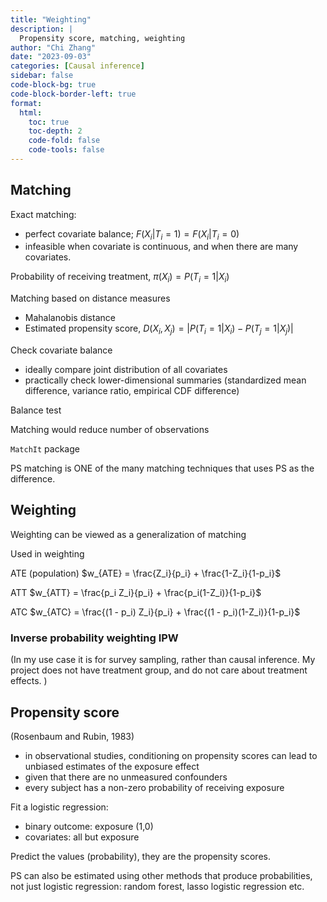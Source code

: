 ```yaml
---
title: "Weighting"
description: |
  Propensity score, matching, weighting
author: "Chi Zhang"
date: "2023-09-03"
categories: [Causal inference]
sidebar: false
code-block-bg: true
code-block-border-left: true
format: 
  html:
    toc: true
    toc-depth: 2
    code-fold: false
    code-tools: false
---
```


## Matching


Exact matching: 

* perfect covariate balance; $F(X_i|T_i = 1) = F(X_i|T_i=0)$
* infeasible when covariate is continuous, and when there are many covariates.

Probability of receiving treatment, $\pi(X_i) = P(T_i = 1 | X_i)$ 

Matching based on distance measures

* Mahalanobis distance 
* Estimated propensity score, $D(X_i, X_j) = |P(T_i = 1|X_i) - P(T_j=1 | X_j)|$

Check covariate balance

* ideally compare joint distribution of all covariates
* practically check lower-dimensional summaries (standardized mean difference, variance ratio, empirical CDF difference)

Balance test

Matching would reduce number of observations


`MatchIt` package

PS matching is ONE of the many matching techniques that uses PS as the difference. 



## Weighting

Weighting can be viewed as a generalization of matching 

Used in weighting

ATE (population) $w_{ATE} = \frac{Z_i}{p_i} + \frac{1-Z_i}{1-p_i}$

ATT $w_{ATT} = \frac{p_i Z_i}{p_i} + \frac{p_i(1-Z_i)}{1-p_i}$

ATC $w_{ATC} = \frac{(1 - p_i) Z_i}{p_i} + \frac{(1 - p_i)(1-Z_i)}{1-p_i}$




### Inverse probability weighting IPW

(In my use case it is for survey sampling, rather than causal inference. My project does not have treatment group, and do not care about treatment effects. )







## Propensity score

(Rosenbaum and Rubin, 1983)

* in observational studies, conditioning on propensity scores can lead to unbiased estimates of the exposure effect
* given that there are no unmeasured confounders
* every subject has a non-zero probability of receiving exposure

Fit a logistic regression: 

* binary outcome: exposure (1,0)
* covariates: all but exposure

Predict the values (probability), they are the propensity scores.

PS can also be estimated using other methods that produce probabilities, not just logistic regression: random forest, lasso logistic regression etc.




